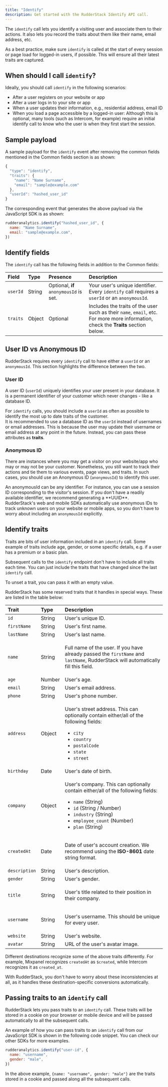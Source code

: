 ```yaml
---
title: "Identify"
description: Get started with the RudderStack Identify API call.
---
```


The `identify` call lets you identify a visiting user and associate them to their actions. It also lets you record the traits about them like their name, email address, etc.

<div class="infoBlock">
As a best practice, make sure <code class="inline-code">identify</code> is called at the start of every session or page load for logged-in users, if possible. This will ensure all their latest traits are captured.
</div>

## When should I call `identify`?

Ideally, you should call `identify` in the following scenarios:

- After a user registers on your website or app
- After a user logs in to your site or app
- When a user updates their information, e.g., residential address, email ID
- When you load a page accessible by a logged-in user: Although this is optional, many tools \(such as Intercom, for example\) require an initial identify call to know who the user is when they first start the session.

## Sample payload

A sample payload for the `identify` event after removing the common fields mentioned in the <Link to="/event-spec/standard-events/common-fields/">Common fields</Link> section is as shown:

```javascript
{
  "type": "identify",
  "traits": {
    "name": "Name Surname",
    "email": "sample@example.com"
  },
  "userId": "hashed_user_id"
}
```

The corresponding event that generates the above payload via the JavaScript SDK is as shown:

```javascript
rudderanalytics.identify("hashed_user_id", {
  name: "Name Surname",
  email: "sample@example.com",
})
```

## Identify fields

The `identify` call has the following fields in addition to the <Link to="/event-spec/standard-events/common-fields/">Common fields</Link>:

| **Field** | **Type** | **Presence**                           | **Description**                                                                                                                    |
| :-------- | :------- | :------------------------------------- | :--------------------------------------------------------------------------------------------------------------------------------- |
| `userId`  | String   | Optional, **if** `anonymousId` is set. | Your user's unique identifier. Every `identify` call requires a `userId` or an `anonymousId`.                                      |
| `traits`  | Object   | Optional                               | Includes the traits of the user such as their `name`, `email`, etc. For more more information, check the **Traits** section below. |

## User ID vs Anonymous ID

RudderStack requires every `identify` call to have either a `userId` or an `anonymousId`. This section highlights the difference between the two.

### User ID

A user ID \(`userId`\) uniquely identifies your user present in your database. It is a permanent identifier of your customer which never changes - like a database ID.

<div class="infoBlock">
For <code class="inline-code">identify</code> calls, you should include a <code class="inline-code">userId</code> as often as possible to identify the most up to date traits of the customer.
</div>

<div class="successBlock">
It is recommended to use a database ID as the <code class="inline-code">userId</code> instead of usernames or email addresses. This is because the user may update their username or email address at any point in the future. Instead, you can pass these attributes as <strong>traits</strong>.
</div>

### Anonymous ID

There are instances where you may get a visitor on your website/app who may or may not be your customer. Nonetheless, you still want to track their actions and tie them to various events, page views, and traits. In such cases, you should use an Anonymous ID \(`anonymousId`\) to identify this user.

<div class="infoBlock">
An anonymousId can be any identifier. For instance, you can use a session ID corresponding to the visitor's session. If you don't have a readily available identifier, we recommend generating a **UUID**.
</div>

<div class="successBlock">
RudderStack's web and mobile <Link to="/sources/event-streams/sdks/">SDKs</Link> automatically use anonymous IDs to track unknown users on your website or mobile apps, so you don't have to worry about including an <code class="inline-code">anonymousId</code> explicitly.
</div>

## Identify traits

Traits are bits of user information included in an `identify` call. Some example of traits include age, gender, or some specific details, e.g. if a user has a premium or a basic plan.

Subsequent calls to the `identify` endpoint don't have to include all traits each time. You can just include the traits that have changed since the last `identify` call.

<div class="infoBlock">
    To unset a trait, you can pass it with an empty value.
</div>

RudderStack has some reserved traits that it handles in special ways. These are listed in the table below:

<table>
  <thead>
    <tr>
      <th style="text-align:left">
        <b>Trait</b>
      </th>
      <th style="text-align:left">
        <b>Type</b>
      </th>
      <th style="text-align:left">
        <b>Description</b>
      </th>
    </tr>
  </thead>
  <tbody>
    <tr>
      <td style="text-align:left">
        <code class="inline-code">id</code>
      </td>
      <td style="text-align:left">String</td>
      <td style="text-align:left">User's unique ID.</td>
    </tr>
    <tr>
      <td style="text-align:left">
        <code class="inline-code">firstName</code>
      </td>
      <td style="text-align:left">String</td>
      <td style="text-align:left">User's first name.</td>
    </tr>
    <tr>
      <td style="text-align:left">
        <code class="inline-code">lastName</code>
      </td>
      <td style="text-align:left">String</td>
      <td style="text-align:left">User's last name.</td>
    </tr>
    <tr>
      <td style="text-align:left">
        <code class="inline-code">name</code>
      </td>
      <td style="text-align:left">String</td>
      <td style="text-align:left">
        <p>Full name of the user. If you have already passed the <code class="inline-code">firstName</code> and <code class="inline-code">lastName</code>, RudderStack will automatically fill this field.</p>
      </td>
    </tr>
    <tr>
      <td style="text-align:left">
        <code class="inline-code">age</code>
      </td>
      <td style="text-align:left">Number</td>
      <td style="text-align:left">User's age.</td>
    </tr>
    <tr>
      <td style="text-align:left">
        <code class="inline-code">email</code>
      </td>
      <td style="text-align:left">String</td>
      <td style="text-align:left">User's email address.</td>
    </tr>
    <tr>
      <td style="text-align:left">
        <code class="inline-code">phone</code>
      </td>
      <td style="text-align:left">String</td>
      <td style="text-align:left">User's phone number.</td>
    </tr>
    <tr>
      <td style="text-align:left">
        <code class="inline-code">address</code>
      </td>
      <td style="text-align:left">Object</td>
      <td style="text-align:left">
        <p>User's street address. This can optionally contain either/all of the following fields:</p>
        <ul>
          <li>
            <code class="inline-code">city</code>
          </li>
          <li>
            <code class="inline-code">country</code>
          </li>
          <li>
            <code class="inline-code">postalCode</code>
          </li>
          <li>
            <code class="inline-code">state</code>
          </li>
          <li>
            <code class="inline-code">street</code>
          </li>
        </ul>
      </td>
    </tr>
    <tr>
      <td style="text-align:left">
        <code class="inline-code">birthday</code>
      </td>
      <td style="text-align:left">Date</td>
      <td style="text-align:left">User's date of birth.</td>
    </tr>
    <tr>
      <td style="text-align:left">
        <code class="inline-code">company</code>
      </td>
      <td style="text-align:left">Object</td>
      <td style="text-align:left">
        <p>User's company. This can optionally contain either/all of the following fields:</p>
        <ul>
          <li>
            <code class="inline-code">name</code> (String)
          </li>
          <li>
            <code class="inline-code">id</code> (String / Number)
          </li>
          <li>
            <code class="inline-code">industry</code> (String)
          </li>
          <li>
            <code class="inline-code">employee_count</code> (Number)
          </li>
          <li>
            <code class="inline-code">plan</code> (String)
          </li>
        </ul>
      </td>
    </tr>
    <tr>
      <td style="text-align:left">
        <code class="inline-code">createdAt</code>
      </td>
      <td style="text-align:left">Date</td>
      <td style="text-align:left">
        <p>Date of user's account creation. We recommend using the <b>ISO-8601</b> date string format.</p>
      </td>
    </tr>
    <tr>
      <td style="text-align:left">
        <code class="inline-code">description</code>
      </td>
      <td style="text-align:left">String</td>
      <td style="text-align:left">User's description.</td>
    </tr>
    <tr>
      <td style="text-align:left">
        <code class="inline-code">gender</code>
      </td>
      <td style="text-align:left">String</td>
      <td style="text-align:left">User's gender.</td>
    </tr>
    <tr>
      <td style="text-align:left">
        <code class="inline-code">title</code>
      </td>
      <td style="text-align:left">String</td>
      <td style="text-align:left">
        <p>User's title related to their position in their company.</p>
      </td>
    </tr>
    <tr>
      <td style="text-align:left">
        <code class="inline-code">username</code>
      </td>
      <td style="text-align:left">String</td>
      <td style="text-align:left">
        <p>User's username. This should be unique for every user.</p>
      </td>
    </tr>
    <tr>
      <td style="text-align:left">
        <code class="inline-code">website</code>
      </td>
      <td style="text-align:left">String</td>
      <td style="text-align:left">User's website.</td>
    </tr>
    <tr>
      <td style="text-align:left">
        <code class="inline-code">avatar</code>
      </td>
      <td style="text-align:left">String</td>
      <td style="text-align:left">URL of the user's avatar image.</td>
    </tr>
  </tbody>
</table>

<div class="successBlock">
Different destinations recognize some of the above traits differently. For example, Mixpanel recognizes <code class="inline-code">createdAt</code> as <code class="inline-code">$created</code>, while Intercom recognizes it as <code class="inline-code">created_at</code>.

With RudderStack, you don't have to worry about these inconsistencies at all, as it handles these destination-specific conversions automatically.
</div>

## Passing traits to an `identify` call

RudderStack lets you pass traits to an `identify` call. These traits will be stored in a cookie on your browser or mobile device and will be passed automatically to all the subsequent calls.

An example of how you can pass traits to an `identify` call from our <Link to="/sources/event-streams/sdks/rudderstack-javascript-sdk/">JavaScript SDK</Link> is shown in the following code snippet. You can check our other <Link to="/sources/event-streams/sdks/">SDKs</Link> for more examples.

```javascript
rudderanalytics.identify("user-id", {
  name: "username",
  gender: "male",
})
```

In the above example, `{name: "username", gender: "male"}` are the traits stored in a cookie and passed along all the subsequent calls.
